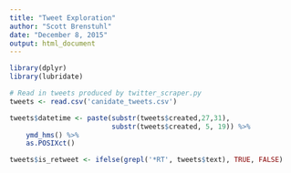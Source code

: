 ```yaml
---
title: "Tweet Exploration"
author: "Scott Brenstuhl"
date: "December 8, 2015"
output: html_document
---
```


```r
library(dplyr)
library(lubridate)
```

```r
# Read in tweets produced by twitter_scraper.py
tweets <- read.csv('canidate_tweets.csv')

tweets$datetime <- paste(substr(tweets$created,27,31),
                         substr(tweets$created, 5, 19)) %>%
    ymd_hms() %>%
    as.POSIXct()

tweets$is_retweet <- ifelse(grepl('*RT', tweets$text), TRUE, FALSE)


```